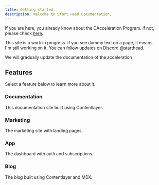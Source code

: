 ```yaml
---
title: Getting started
description: Welcome to Start Head Documentation.
---
```


If you are here, you already know about the DAcceleration Program.
If not, please check [here](https://starthead.world/vision).

<Callout icon="⚠️" type="warning">

This site is a work in progress. If you see dummy text on a page, it means I'm still working on it. You can follow updates on Discord [@starthead](https://discord.gg/KRqZX2VGHU).

</Callout>

<Callout icon="💡" type="info">

We will gradually update the documentation of the acceleration
</Callout>

## Features

Select a feature below to learn more about it.

<div className="docs-grid-cols-2 mt-6">

<Card href="/developers/docs/documentation">

### Documentation

This documentation site built using Contentlayer.

</Card>

<Card  href="/developers/docs/marketing" disabled>

### Marketing

The marketing site with landing pages.

</Card>

<Card  href="/docs/app" disabled>

### App

The dashboard with auth and subscriptions.

</Card>

<Card  href="/docs/blog" disabled>

### Blog

The blog built using Contentlayer and MDX.

</Card>

</div>
